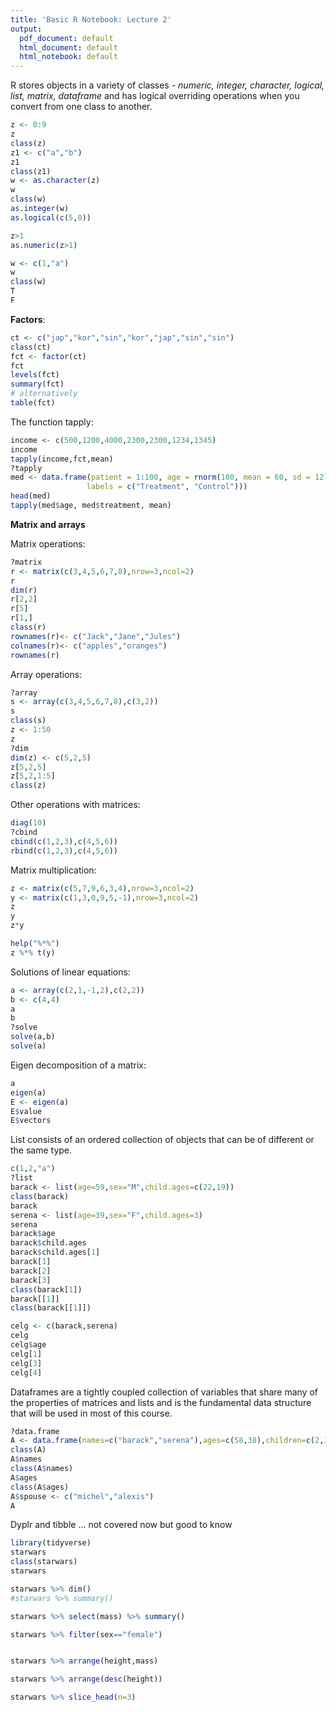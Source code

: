 ```yaml
---
title: 'Basic R Notebook: Lecture 2'
output:
  pdf_document: default
  html_document: default
  html_notebook: default
---
```


R stores objects in a variety of classes - *numeric, integer, character, logical, list, matrix, dataframe* and has logical overriding operations when you convert from one class to another.



```r
z <- 0:9
z
class(z)
z1 <- c("a","b")
z1
class(z1)
w <- as.character(z)
w
class(w)
as.integer(w)
as.logical(c(5,0))

z>1
as.numeric(z>1)

w <- c(1,"a")
w
class(w)
T
F
```

**Factors**: 
```r
ct <- c("jap","kor","sin","kor","jap","sin","sin")
class(ct)
fct <- factor(ct)
fct
levels(fct)
summary(fct) 
# alternatively
table(fct)
```

The function tapply:
```r
income <- c(500,1200,4000,2300,2300,1234,1345)
income
tapply(income,fct,mean)
?tapply
med <- data.frame(patient = 1:100, age = rnorm(100, mean = 60, sd = 12), treatment = gl(2, 50,
                 labels = c("Treatment", "Control")))
head(med)
tapply(med$age, med$treatment, mean)
```

**Matrix and arrays**

Matrix operations:
```r
?matrix
r <- matrix(c(3,4,5,6,7,8),nrow=3,ncol=2)
r
dim(r)
r[2,2]
r[5]
r[1,]
class(r)
rownames(r)<- c("Jack","Jane","Jules")
colnames(r)<- c("apples","oranges")
rownames(r)
```

Array operations:
```r
?array
s <- array(c(3,4,5,6,7,8),c(3,2))
s
class(s)
z <- 1:50
z
?dim
dim(z) <- c(5,2,5)
z[5,2,5]
z[5,2,1:5]
class(z)
```

Other operations with matrices:
```r
diag(10)
?cbind
cbind(c(1,2,3),c(4,5,6))
rbind(c(1,2,3),c(4,5,6))

```

Matrix multiplication:
```r

z <- matrix(c(5,7,9,6,3,4),nrow=3,ncol=2)
y <- matrix(c(1,3,0,9,5,-1),nrow=3,ncol=2)
z
y
z*y

help("%*%")
z %*% t(y)
```

Solutions of linear equations:
```r
a <- array(c(2,1,-1,2),c(2,2))
b <- c(4,4)
a
b
?solve
solve(a,b)
solve(a)
```

Eigen decomposition of a matrix:
```r
a
eigen(a)
E <- eigen(a)
E$value
E$vectors
```

List consists of an ordered collection of objects that can be of different or the same type.
```r
c(1,2,"a")
?list
barack <- list(age=59,sex="M",child.ages=c(22,19))
class(barack)
barack
serena <- list(age=39,sex="F",child.ages=3)
serena
barack$age
barack$child.ages
barack$child.ages[1]
barack[1]
barack[2]
barack[3]
class(barack[1])
barack[[1]]
class(barack[[1]])

celg <- c(barack,serena)
celg
celg$age
celg[1]
celg[3]
celg[4]
```

Dataframes are a tightly coupled collection of variables that share many of the properties of matrices and lists and is the fundamental data structure that will be used in most of this course.
```r
?data.frame
A <- data.frame(names=c("barack","serena"),ages=c(58,38),children=c(2,1))
class(A)
A$names
class(A$names)
A$ages
class(A$ages)
A$spouse <- c("michel","alexis")
A
```

Dyplr and tibble ... not covered now but good to know

```r
library(tidyverse)
starwars
class(starwars)
starwars 

starwars %>% dim()
#starwars %>% summary()

starwars %>% select(mass) %>% summary()

starwars %>% filter(sex=="female")


starwars %>% arrange(height,mass)

starwars %>% arrange(desc(height))

starwars %>% slice_head(n=3)

```


